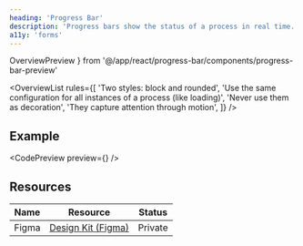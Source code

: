 ```yaml
---
heading: 'Progress Bar'
description: 'Progress bars show the status of a process in real time.'
a11y: 'forms'
---
```


 OverviewPreview
} from '@/app/react/progress-bar/components/progress-bar-preview'

<OverviewList rules={[
  'Two styles: block and rounded',
  'Use the same configuration for all instances of a process (like loading)',
  'Never use them as decoration',
  'They capture attention through motion',
]} />

## Example

<CodePreview preview={<OverviewPreview />} />
<LivePlayground />

## Resources

| Name     | Resource | Status                                               |
| -------- | -------- | ---------------------------------------------------- |
| Figma    | [Design Kit (Figma)](https://www.figma.com/design/ducwqOCxoxcWc3ReV3FYd8/Digital-University-Component-Library?m=auto&node-id=0-1)      |                         Private                      |